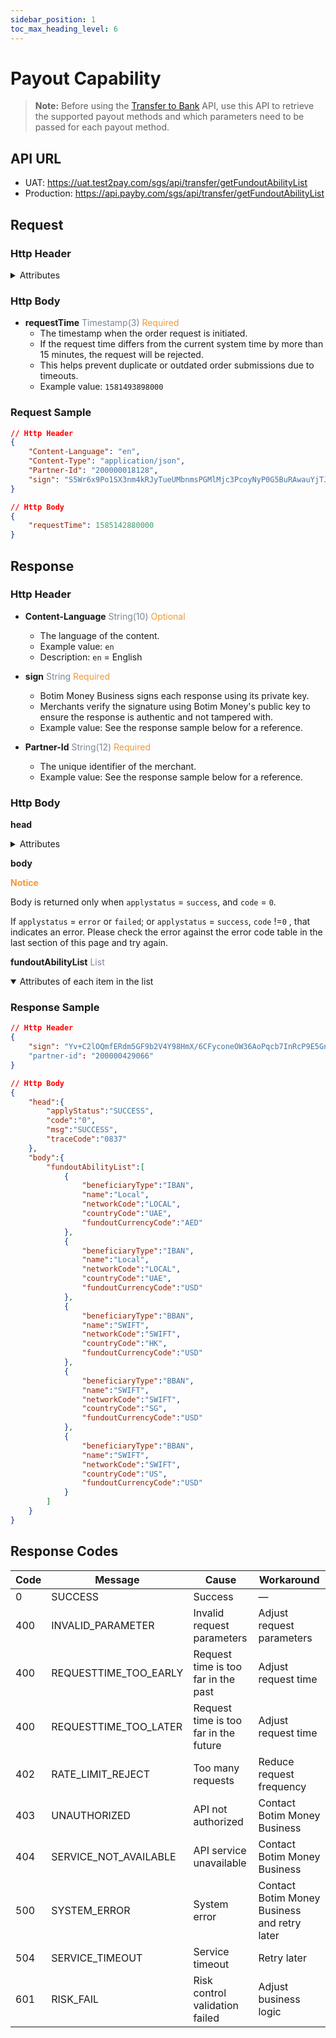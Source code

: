 ```yaml
---
sidebar_position: 1
toc_max_heading_level: 6
---
```




# Payout Capability

> **Note:** Before using the [Transfer to Bank](./transfer-to-bank.mdx) API, use this API to retrieve the supported payout methods and which parameters need to be passed for each payout method.


## API URL

- UAT: https://uat.test2pay.com/sgs/api/transfer/getFundoutAbilityList
- Production: https://api.payby.com/sgs/api/transfer/getFundoutAbilityList

## Request

### Http Header

<details>
  <summary>Attributes</summary>
  <RequestHeader/>
</details>

### Http Body

- **requestTime** <font color='#7d8793'>Timestamp(3)</font> <font color='#f19938'>Required</font>  
  - The timestamp when the order request is initiated.  
  - If the request time differs from the current system time by more than 15 minutes, the request will be rejected.  
  - This helps prevent duplicate or outdated order submissions due to timeouts.  
  - Example value: `1581493898000`

### Request Sample

```json
// Http Header
{
    "Content-Language": "en",
    "Content-Type": "application/json",
    "Partner-Id": "200000018128",
    "sign": "S5Wr6x9Po1SX3nm4kRJyTueUMbnmsPGMlMjc3PcoyNyP0G5BuRAwauYjTJLeto6Bu1+893zCGmj201mjrvcXP4v/uMzQxRav5PBMp9VuQ+3dOFGclQAwr8cFAKuBDHhGAAkw1iVpdC8ZZLGl/jRUv3PCiZh6VyOLnrK7ZIevB/TetQSzCmN1xDIQo8mpDYz7YY/jSzYBnD17ePvkr4qQOWNUh7FF2nd29lo9KOQl5tJVoqT/D+PVSlZeuGr+wxBYCAyGqbVXXSAGcwF1egF6ISLJ29jpHcX/LACXxF/uf5cdzbudwPB2X0wtRw9WnowY3RUq34sidoF4DIShXVFHAg=="
}

// Http Body
{
    "requestTime": 1585142880000
}
```
 
## Response
### Http Header

- **Content-Language** <font color='#7d8793'>String(10)</font> <font color='#f19938'>Optional</font>  
  - The language of the content.  
  - Example value: `en`  
  - Description: `en` = English  

- **sign** <font color='#7d8793'>String</font> <font color='#f19938'>Required</font>  
  - Botim Money Business signs each response using its private key.  
  - Merchants verify the signature using Botim Money's public key to ensure the response is authentic and not tampered with.  
  - Example value: See the response sample below for a reference.  

- **Partner-Id** <font color='#7d8793'>String(12)</font> <font color='#f19938'>Required</font>  
  - The unique identifier of the merchant.  
  - Example value: See the response sample below for a reference.  


### Http Body

**head**

<details>
  <summary>Attributes</summary>
  <ResponseHead/>
</details>

**body**

**<font color = '#f19938'>Notice</font>**

Body is returned only when `applystatus` = `success`, and `code` = `0`.

If `applystatus` = `error` or `failed`; or `applystatus` = `success`, `code` !=`0` , that indicates an error. Please check the error against the error code table in the last section of this page and try again.

**fundoutAbilityList** <font color = ' #7d8793'>List</font>

<details open={true}>
<summary>Attributes of each item in the list</summary>
<FundoutAbilityList/>
</details>

### Response Sample

```json
// Http Header
{
    "sign": "Yv+C2lOQmfERdm5GF9b2V4Y98HmX/6CFyconeOW36AoPqcb7InRcP9E5GnvJLfMoCScuNP4FBdJ5tJpL0A7yPHUMfxARi05jFRSMG97JJazDbWTbRkNM1ZupmTubhUvxvRCgvJp1k0c5yrHph+F+++W5eYho92xnkNgd62BS27i0iDRGzGSmsaPpK7MFcdlvnbbnmDZZJ0LH6RhYiJLYKl+znllQx3jNfCRjV28o22FZ35Q43mZTsS4uAZWbZ/KfaqWoV3sN62Cjj8DSg3mD6GCGWSVbxLq58DUxAq+6GwJ7Gj0Dc9nMXP3gnFW7dodQ9AjL2iHnH6Zh1Pw2D5/ung=="
    "partner-id": "200000429066"
}

// Http Body
{
    "head":{
        "applyStatus":"SUCCESS",
        "code":"0",
        "msg":"SUCCESS",
        "traceCode":"0837"
    },
    "body":{
        "fundoutAbilityList":[
            {
                "beneficiaryType":"IBAN",
                "name":"Local",
                "networkCode":"LOCAL",
                "countryCode":"UAE",
                "fundoutCurrencyCode":"AED"
            },
            {
                "beneficiaryType":"IBAN",
                "name":"Local",
                "networkCode":"LOCAL",
                "countryCode":"UAE",
                "fundoutCurrencyCode":"USD"
            },
            {
                "beneficiaryType":"BBAN",
                "name":"SWIFT",
                "networkCode":"SWIFT",
                "countryCode":"HK",
                "fundoutCurrencyCode":"USD"
            },
            {
                "beneficiaryType":"BBAN",
                "name":"SWIFT",
                "networkCode":"SWIFT",
                "countryCode":"SG",
                "fundoutCurrencyCode":"USD"
            },
            {
                "beneficiaryType":"BBAN",
                "name":"SWIFT",
                "networkCode":"SWIFT",
                "countryCode":"US",
                "fundoutCurrencyCode":"USD"
            }
        ]
    }
}
```

## Response Codes

| **Code** | **Message**              | **Cause**                                 | **Workaround**                   |
|----------|--------------------------|-------------------------------------------|----------------------------------|
| 0        | SUCCESS                  | Success                                   | —                                |
| 400      | INVALID_PARAMETER        | Invalid request parameters                | Adjust request parameters        |
| 400      | REQUESTTIME_TOO_EARLY    | Request time is too far in the past       | Adjust request time              |
| 400      | REQUESTTIME_TOO_LATER    | Request time is too far in the future     | Adjust request time              |
| 402      | RATE_LIMIT_REJECT        | Too many requests                         | Reduce request frequency         |
| 403      | UNAUTHORIZED             | API not authorized                        | Contact Botim Money Business                    |
| 404      | SERVICE_NOT_AVAILABLE    | API service unavailable                   | Contact Botim Money Business                    |
| 500      | SYSTEM_ERROR             | System error                              | Contact Botim Money Business and retry later    |
| 504      | SERVICE_TIMEOUT          | Service timeout                           | Retry later                      |
| 601      | RISK_FAIL                | Risk control validation failed            | Adjust business logic            |

